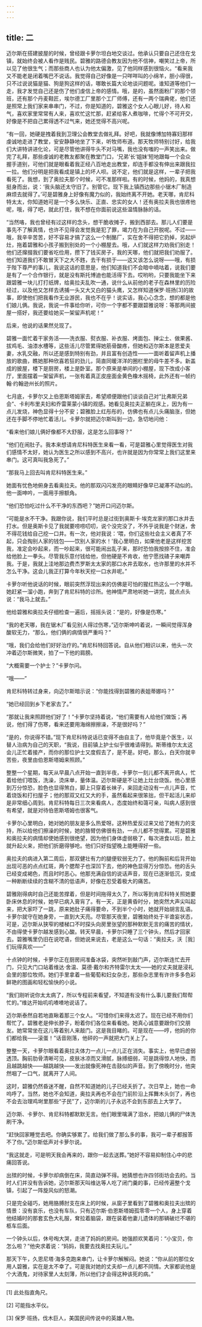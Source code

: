 ```yaml
---
---
---
```

title: 二
---




迈尔斯在搭建披屋的时候，曾经跟卡萝尔坦白地交谈过。他承认只要自己还住在戈镇，就始终会被人看作是贱民。碧雅的路德会教友因为他不信神，嘲笑过上帝，所以见了他很生气；而那些商人也认为他太偏激，见了他同样感到很恼火。“看来我又不能老是闭着嘴巴不说话。我觉得自己好像是一只咩咩叫的小绵羊，胆小得很，只不过说说猫是猫、狗是狗这样的话，哪敢长篇大论地谈问题呢。谁知道等他们一走，我才发觉自己还是伤了他们虔信上帝的感情。哦，是的，虽然面粉厂的那个领班，还有那个丹麦鞋匠，埃尔德工厂里那个工厂师傅，还有一两个瑞典佬，他们还是照常上我们家来串串门，不过，你是知道的，碧雅这个女人心眼儿好，待人和气，喜欢家里常常有人来，喜欢忙这忙那，赶紧给客人煮咖啡，忙得个不可开交，好像是不把自己累得透不过气来，她还觉得不高兴呢。

“有一回，她硬是拽着我到卫理公会教堂去做礼拜。好吧，我就像博加特寡妇那样虔诚地走进了教堂，安安静静地坐了下来，听牧师布道。那天牧师特别讨好，给我们大讲特讲进化论，可是尽管他讲得牛头不对马嘴，我也没有嗤的一声笑出来。做完了礼拜，那些虔诚的老教友都聚在教堂门口，‘兄弟’长‘姐妹’短地跟每一个会众握手道别，可他们就是眼看着我正经八百地走出教堂，却连手都没有伸出来跟我拉一拉。他们分明是把我看成是镇上的坏人呗。说不定，他们就是这样，一辈子把我看死了。我想，到了奥拉夫那个时候，可不准那样啦。有的时候，他妈的，我真想挺身而出，说：‘我头脑还太守旧了。别管它。现下我上镇西边那些小锯木厂制造麻烦去就得了。’可是碧雅身上好像有魔力似的，我始终离不开她。老天哪，肯尼科特太太，你知道她可是一个多么快乐、正直、忠实的女人！还有奥拉夫我也很疼他呢，哦，得了吧，就此打住，我不想在你面前说这些温情脉脉的话。

“当然咯，我也曾经有过这样的念头，想干脆收摊子，搬到西部去。那儿人们要是事先不了解真情，也许不见得会发觉我是犯了罪，竭力在为自己开脱呢。不过——哦，我辛辛苦苦，好不容易才搞了这么一个制酪厂，实在舍不得把它扔掉，另起炉灶，拖着碧雅和小孩子搬到别处的一个小棚屋去。哦，人们就这样力劝我们别走！他们还撺掇我们要省吃俭用，攒下了钱买房子，我的天哪，他们就把我们劝服了。他们知道我们不敢冒天下之大不韪，去干有损于——这又该怎么说呀——哦，有损于陛下尊严的事儿，我说这话的意思是，他们知道我们不会暗中嘀咕着，说我们要是有了一个合作银行，就是没有斯托博迪也能活得下去。哎哟哟，只要我能坐下来跟碧雅一块儿打打纸牌，给奥拉夫乱吹一通，说什么从前他的老子在森林里的历险经过，以及他又怎样去诱捕一头又大又白的猫头鹰，又怎样知道保罗·班扬[3]的故事，即使他们把我看作无业游民，我也不在乎！说实话，我心心念念，想的都是他们娘儿俩。我说，我说一件事给你听，可你一个字都不要跟碧雅说呀：等那两间披屋一搭好，我还要给她买一架留声机呢！”

后来，他说的话果然兑现了。

碧雅一面忙着干家务活——洗衣服、熨衣服、补衣服、烤面包、掸尘土、做果酱、拔鸡毛、油漆水槽等，这些活儿尽管累得她筋骨酸疼，但她和迈尔斯本是恩爱夫妻，水乳交融，所以还是感到特别有劲，并且富有创造性——一面听着留声机上播放的歌曲，瞧她那种欣喜若狂的劲儿，简直同暖洋洋的圈栏里的母牛差不多。新盖成的披屋，楼下是厨房，楼上是卧室。那个原来是单间的小棚屋，现下改成小客厅，里面摆着一架留声机，一张有着真正皮座面金黄色橡木摇椅，此外还有一帧约翰·约翰逊州长的照片。

七月底，卡萝尔又上伯恩斯塔姆家去，希望顺便跟他们谈谈自己对“比弗斯兄弟会”、卡利布里夫妇和乔雷莱蒙小镇的观感。她看见奥拉夫正躺在床上，因为有一点儿发烧，神色显得十分不安；碧雅脸上红彤彤的，仿佛也有点儿头痛脑涨，但她还在手脚不停地忙着活儿。卡萝尔就把迈尔斯叫到一边，急切地问他：

“看来他们娘儿俩好像都不大舒服，这是怎么回事呀？”

“他们在闹肚子。我本来想请肯尼科特医生来看一看，可是碧雅心里觉得医生对我们感情不太好，她认为医生之所以感到不高兴，也许就是因为你常常上我们这里来串门。这可真叫我急死了。”

“那我马上回去叫肯尼科特医生来。”

她面有忧色地俯身去看奥拉夫。他的那双闪闪发亮的眼睛好像早已凝滞不动似的。他一面呻吟，一面用手擦额角。

“他们恐怕吃过什么不干净的东西吧？”她开口问迈尔斯。

“可能是水不干净。我跟你说，我们平时总是过街到奥斯卡·埃克龙家的那口水井去打水。但是奥斯卡见了我就要唠唠叨叨，说个没完没了，不外乎说我是个财迷，舍不得花钱给自己挖一口井。有一次，他对我说：‘喂，你们这些社会主义者真了不起，只会掏别人家的钱包——饮别人家的水！’我心里明白，如果他老是这样挖苦我，准定会吵起来，而一吵起来，很可能闹出乱子来，那时恐怕我按捺不住，准会给他脸上一拳头。尽管我乐意付钱给他，但他硬是不肯收，他宁愿找碴子来嘲弄我。于是，我就上洼地那边费杰罗斯太太家的那口水井去取水，也许那里的水并不怎么干净。这会儿我正打算今年秋天挖一口水井呢。”

卡萝尔听他说话的时候，眼前突然浮现出来的仿佛是可怕的猩红热这么一个字眼。她赶紧一溜小跑，奔到了肯尼科特的诊所。他神情严肃地听她一讲完，就点点头说：“我马上就去。”

他给碧雅和奥拉夫仔细检查一遍后，摇摇头说：“是的，好像是伤寒。”

“我的老天哪，我在锯木厂看见别人得过伤寒，”迈尔斯呻吟着说，一瞬间觉得浑身酸软无力，“那么，他们俩的病情很严重吗？”

“哦，我们会给他们好好治疗的。”肯尼科特回答说。自从他们相识以来，他头一次冲着迈尔斯微笑，拍了一下他的肩膀。

“大概需要一个护士？”卡萝尔问。

“哦——”

肯尼科特转过身来，向迈尔斯暗示说：“你能找得到碧雅的表姐蒂娜吗？”

“她已经回到乡下老家去了。”

“那就让我来照顾他们好了！”卡萝尔坚持着说，“他们需要有人给他们做饭；再说，他们得了伤寒，看来还要用海绵擦擦澡，不是很好吗？”

“是的，你说得不错。”现下肯尼科特说话已变得不由自主了，他毕竟是个医生，以替人治病为自己的天职，“我说，目前镇上护士似乎很难请得到。斯蒂维尔太太这会儿正忙着接产，而你的那位护士又度假去了，是不是。好吧，那么，白天你就辛苦些，夜里由伯恩斯塔姆来照顾。”

整整一个星期，每天从早晨八点开始一直到半夜，卡萝尔一刻儿都不离开病人，忙着给他们喂饭，洗澡，烫床单，量体温。迈尔斯硬是不让她上灶台烧饭。他心里感到万分惊恐，脸色也显得煞白，脚上只穿着长袜子，来回走动没有一点儿声音，忙着烧饭和打扫屋子；他的那双又红又大的手，虽然看起来很笨拙，但干起活儿来却是非常细心周到。肯尼科特每日三次来看病人，态度始终和蔼可亲，叫病人感到很有希望，就是对待伯恩斯塔姆也很客气。

卡萝尔心里明白，她对她的朋友是多么热爱呀。这种热爱反过来又给了她有力的支持，所以给他们擦澡的时候，她的胳臂仿佛很有劲，一点儿都不觉得累。可是碧雅和奥拉夫的病情却使她感到很绝望，因为他们身体虚弱极了，每次进食以后，脸上就升起火来，把他们折磨得够呛。他们只好指望晚上能睡得好一些。

奥拉夫的病进入第二周后，那双健壮有力的腿便软弱无力了。他的胸前和后背开始出现可恶的点点红斑，两个腮帮子也深凹下去，他的神色显得万分惊恐。他的舌头已经变成褐色，而且时时恶心。他那充满自信的说话声音，现在已逐渐低沉，变成一种断断续续的含糊不清的低语声，好像在忍受着极大的痛苦。

碧雅刚得病时自己还能苦撑着，但是时间拖得太久了，所以等到肯尼科特关照她要卧床休息的时候，她早已病入膏肓了。有一天，正是黄昏时分，她突然大声尖叫起来，把大家吓了一跳，原来她肚子痛得要命，不到半个小时，她就开始胡言乱语。卡萝尔就守在她身旁，一直到大天亮。尽管那天夜里，碧雅始终处于半谵妄状态，可是，迈尔斯从狭窄的楼梯口不时探头向房里张望的那种默默无言的痛苦的情状，不由得使卡萝尔越发感到心酸。转天早晨，卡萝尔只睡了三个钟头，然后才回家去。碧雅嘴里仍旧在说呓语，但她说来说去，老是这么一句话：“奥拉夫，沃［我］们玩得真欢——”

十点钟的时候，卡萝尔正在厨房间准备冰袋，突然听到敲门声，迈尔斯连忙去开门，只见大门口站着维达·舍温、莫德·戴尔和齐特雷尔太太——她的丈夫就是浸礼会里的那位牧师。她们手里拿着一些葡萄和妇女杂志，那些杂志里有许许多多色彩鲜艳的图画和轻松愉快的小说。

“我们刚听说你太太病了，所以专程前来看望，不知道有没有什么事儿要我们帮帮忙的。”维达开始叽叽喳喳地说话了。

迈尔斯泰然自若地直瞅着那三个女人。“可惜你们来得太迟了。现在已经不用你们帮忙了。碧雅老是伸长脖子，盼着你们各位来看看她。她真心诚意要跟你们交朋友。她常常坐在这儿等着别人来敲门。这是我目睹的。可是现在——哼，他妈的你们都给我——滚蛋！”话音刚落，他砰的一声就把大门关上了。

整整一天，卡萝尔眼看着奥拉夫体力一点儿一点儿正在消失。事实上，他早已虚弱透顶。胸前肋骨清晰可见，皮肤冰凉而又滑腻，脉搏细弱，可是跳得惊人地快，而且越跳越快——越跳越快——发出就像死神在击鼓似的声音。到了傍晚时分，他突然咽了一口气，就离开了人间。

这时，碧雅仍然昏迷不醒，自然不知道她的儿子已经夭折了。次日早上，她也一命呜呼了。当然，她也不会知道，奥拉夫再也不会在门前阶沿上挥舞木头剑了，再也不会去治理鸡埘里那些“子民”了，迈尔斯的儿子永远不会到东部去上大学了。

迈尔斯、卡萝尔、肯尼科特都默默无言。他们眼里噙满了泪水，把娘儿俩的尸体洗刷干净。

“赶快回家睡觉去吧。你确实够累了。给我们做了那么多的事，我可一辈子都报答不了你。”迈尔斯低声对卡萝尔说。

“我这就走，可是明天我会再来的，跟你一起去送葬。”她好不容易抑制住心中的悲痛回答说。

出殡的时候，卡萝尔却病倒在床，简直动弹不得。她猜想也许四邻街坊会去的。当时人们并没有告诉她，迈尔斯那天叫维达等人吃了闭门羹的事，已经传遍整个戈镇，引起了一阵旋风似的怒潮。

只是完全碰巧，她用胳膊肘支在床上的时候，从窗子里看到了碧雅和奥拉夫出殡的情景：没有哀乐，也没有车队，只有迈尔斯·伯恩斯塔姆孤零零一个人，身上穿着他结婚时的那套玄色大礼服，耷拉着脑袋，跟在装着他妻儿遗体的那辆破烂不堪的柩车后面。

一个钟头以后，休号啕大哭，走进了妈妈的房间。她强颜欢笑着问：“小宝贝，你怎么啦？”他央求着说：“妈妈，我要去找奥拉夫玩儿。”

那天下午，久恩尼塔·海多克跑来串门，让卡萝尔解解闷。她说：“你从前的那位女用人碧雅，实在是太不幸了。可是我对她的丈夫却一点儿都不同情。大家都说他是个大酒鬼，对待家里人太刻薄，所以他们才会得这种该死的病。”



* * *



[1] 此处指直角尺。

[2] 可能指水平仪。

[3] 保罗·班扬，伐木巨人，美国民间传说中的英雄人物。